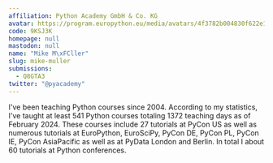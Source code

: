 ```yaml
---
affiliation: Python Academy GmbH & Co. KG
avatar: https://program.europython.eu/media/avatars/4f3782b004830f622e19029e5f7fc146_PDHIz3h.jpg
code: 9KSJ3K
homepage: null
mastodon: null
name: "Mike M\xFCller"
slug: mike-muller
submissions:
  - Q8GTA3
twitter: "@pyacademy"
---
```


I've been teaching Python courses since 2004. According to my statistics, I've
taught at least 541 Python courses totaling 1372 teaching days as of
February 2024. These courses include 27 tutorials at PyCon US as well as
numerous tutorials at EuroPython, EuroSciPy, PyCon DE, PyCon PL, PyCon IE, PyCon
AsiaPacific as well as at PyData London and Berlin. In total I about 60
tutorials at Python conferences.
